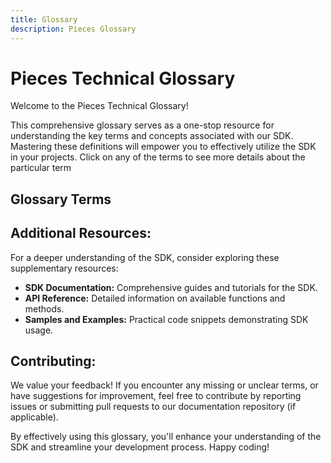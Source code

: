 ```yaml
---
title: Glossary
description: Pieces Glossary
---
```



# Pieces Technical Glossary

Welcome to the Pieces Technical Glossary! 

This comprehensive glossary serves as a one-stop resource for understanding the key terms and concepts associated with our SDK. Mastering these definitions will empower you to effectively utilize the SDK in your projects. Click on any of the terms to see more details about the particular term

## Glossary Terms

<GlossaryFilter />

## Additional Resources:

For a deeper understanding of the SDK, consider exploring these supplementary resources:

- **SDK Documentation:** Comprehensive guides and tutorials for the SDK.
- **API Reference:** Detailed information on available functions and methods.
- **Samples and Examples:** Practical code snippets demonstrating SDK usage.

## Contributing:

We value your feedback! If you encounter any missing or unclear terms, or have suggestions for improvement, feel free to contribute by reporting issues or submitting pull requests to our documentation repository (if applicable). 

By effectively using this glossary, you'll enhance your understanding of the SDK and streamline your development process. Happy coding!


